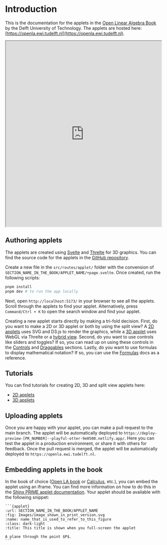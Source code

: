 
<Meta title="Introduction" />

# Introduction

This is the documentation for the applets in the [Open Linear Algebra Book](https://interactivetextbooks.tudelft.nl/linear-algebra/)
by the Delft University of Technology. The applets are hosted here: [https://openla.ewi.tudelft.nl](https://openla.ewi.tudelft.nl).

<iframe
  src="https://openla.ewi.tudelft.nl"
  width="100%"
  height="600px"
  style={{ border: '1px solid #ccc', borderRadius: '4px' }}
></iframe>

<br />

## Authoring applets

The applets are created using [Svelte](https://svelte.dev/) and [Threlte](https://threlte.xyz/) for 3D graphics.
You can find the source code for the applets in the [GitHub repository](https://github.com/PRIME-TU-Delft/Open-LA-Applets).

Create a new file in the `src/routes/applet/` folder with the convension of `SECTION_NAME_IN_THE_BOOK/APPLET_NAME/+page.svelte`.
Once created, run the following scripts:

```bash
pnpm install
pnpm dev # to run the app locally
```

Next, open `http://localhost:5173/` in your browser to see all the applets. Scroll through the applets to find your applet.
Alternatively, press `Command/Ctrl + K` to open the search window and find your applet.

Creating a new applet starts directly by making a tri-fold decision. First, do you want to make a 2D or 3D applet or both by using the
split view? A [2D applets](./?path=/docs/initialize-canvas2d--docs) uses SVG and D3.js to render the
graphics, while a [3D applet](./?path=/docs/initialize-canvas3d--docs) uses WebGL via Threlte or a [hybrid view](./?path=/docs/initialize-splitcanvas2d--docs).
Second, do you want to use controls like sliders and toggles? If so, you can read up on using these controls in the
[Controls](./?path=/docs/initialize-controls--docs) and [Draggables](./?path=/docs/initialize-draggables--docs) sections. Lastly,
do you want to use formulas to display mathematical notation? If so, you can use the
[Formulas](./?path=/docs/initialize-formulas--docs) docs as a reference.

## Tutorials

You can find tutorials for creating 2D, 3D and split view applets here:

- [2D applets](./?path=/docs/tutorial-2d--docs)
- [3D applets](./?path=/docs/tutorial-3d--docs)

## Uploading applets

Once you are happy with your applet, you can make a pull request to the main branch. The applet will be automatically
deployed to `https://deploy-preview-[PR_NUMBER]--playful-otter-9e0500.netlify.app/`. Here you can test the applet in a production
environment, or share it with others for feedback. Once the pull request is merged, the applet will be automatically
deployed to `https://openla.ewi.tudelft.nl`.

## Embedding applets in the book

In the book of choice ([Open LA book](https://github.com/TUDelft-PRIME-Books/Linear-Algebra) or [Calculus](https://github.com/TUDelft-PRIME-Books/Calculus), etc.),
you can embed the applet using an iframe. You can find more information on how to do this in the
[Shinx PRIME applet documentation](https://github.com/TeachBooks/Sphinx-PRIME-applets). Your applet should be available with the following snippet:

````
```{applet}
:url: SECTION_NAME_IN_THE_BOOK/APPLET_NAME
:fig: Images/image_shown_in_print_version.svg
:name: name_that_is_used_to_refer_to_this_figure
:class: dark-light
:title: This title is shown when you full-screen the applet

A plane through the point $P$.
```
````
